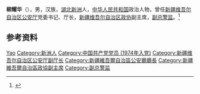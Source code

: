 '''柳耀华'''（{{bd|1947年|2月|}}），男，汉族，[[湖北|湖北]][[新洲|新洲]]人，[[中华人民共和国|中华人民共和国]]政治人物，曾任[[新疆维吾尔自治区公安厅|新疆维吾尔自治区公安厅]]党委书记、厅长，[[新疆维吾尔自治区政协|新疆维吾尔自治区政协]]副主席，[[副总警监|副总警监]]。<ref>{{Cite web|title=新疆维吾尔自治区人大常委会任命朱昌杰为自治区公安厅厅长|url=http://www.npc.gov.cn/zgrdw/npc/xinwen/dfrd/xinjiang/2009-09/07/content_1517890.htm|accessdate=2020-07-12|work=中国人大网}}</ref>

== 参考资料 ==
{{reflist}}

{{中国人物小作品}}

{{Authority control}}
{{DEFAULTSORT:Liu柳}}
[[Category:柳姓|Yao]]
[[Category:新洲人|Category:新洲人]]
[[Category:中国共产党党员_(1974年入党)|Category:中国共产党党员 (1974年入党)]]
[[Category:新疆维吾尔自治区公安厅副厅长|Category:新疆维吾尔自治区公安厅副厅长]]
[[Category:新疆維吾爾自治區公安廳廳長|Category:新疆維吾爾自治區公安廳廳長]]
[[Category:新疆維吾爾自治區政協副主席|Category:新疆維吾爾自治區政協副主席]]
[[Category:副总警监|Category:副总警监]]